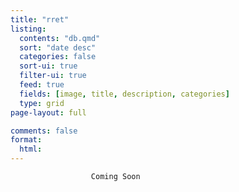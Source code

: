 ```yaml
---
title: "rret"
listing:
  contents: "db.qmd"
  sort: "date desc"
  categories: false
  sort-ui: true
  filter-ui: true
  feed: true
  fields: [image, title, description, categories]
  type: grid
page-layout: full

comments: false
format:
  html:
---
```


                      
                      
                      Coming Soon